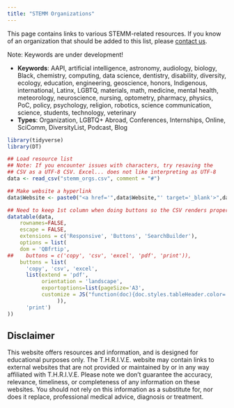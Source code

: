 ```yaml
---
title: "STEMM Organizations"
---
```


This page contains links to various STEMM-related resources. 
If you know of an organization that should be added to this list, please 
[contact us](mailto:info@thrivelifeline.org).


Note: Keywords are under development!

- **Keywords**: AAPI, artificial intelligence, astronomy, audiology, biology, 
Black, chemistry, computing, data science, dentistry, disability, diversity, 
ecology, education, engineering, geoscience, honors, Indigenous, international, 
Latinx, LGBTQ, materials, math, medicine, mental health, meteorology, 
neuroscience, nursing, optometry, pharmacy, physics, PoC, policy, psychology, 
religion, robotics, science communication, science, students, technology, 
veterinary
- **Types**: Organization, LGBTQ+ Abroad, Conferences, Internships, Online, 
SciComm, DiversityList, Podcast, Blog 

```r
library(tidyverse)
library(DT)
```

```r
## Load resource list
## Note: If you encounter issues with characters, try resaving the
## CSV as a UTF-8 CSV. Excel... does not like interpreting as UTF-8
data <- read_csv("stemm_orgs.csv", comment = "#")

## Make website a hyperlink
data$Website <- paste0("<a href='",data$Website,"' target='_blank'>",data$Website,"</a>")

## Need to keep 1st column when doing buttons so the CSV renders properly
datatable(data,
    rownames=FALSE,
    escape = FALSE,
    extensions = c('Responsive', 'Buttons', 'SearchBuilder'), 
    options = list(
    dom = 'QBfrtip',
##    buttons = c('copy', 'csv', 'excel', 'pdf', 'print')),
    buttons = list(
      'copy', 'csv', 'excel',
      list(extend = 'pdf', 
           orientation = 'landscape',
           exportoptions=list(pageSize='A3',
           customize = JS("function(doc){doc.styles.tableHeader.color='purple';}")
                )),
      'print')
))
```

## Disclaimer
This website offers resources and information, and is designed for educational
purposes only.
The T.H.R.I.V.E. website may contain links to external websites that are not
provided or maintained by or in any way affiliated with T.H.R.I.V.E.
Please note we don't guarantee the accuracy, relevance, timeliness, or
completeness of any information on these websites.
You should not rely on this information as a substitute for, nor does it
replace, professional medical advice, diagnosis or treatment.